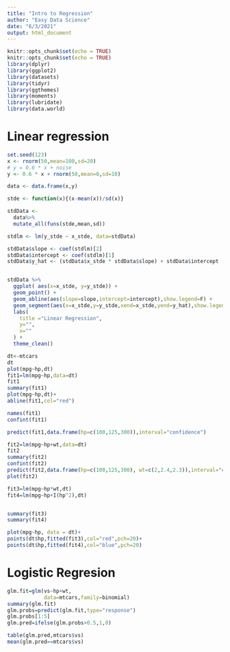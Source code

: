```yaml
---
title: "Intro to Regression"
author: "Easy Data Science"
date: "6/3/2021"
output: html_document
---
```


```r
knitr::opts_chunk$set(echo = TRUE)
knitr::opts_chunk$set(echo = TRUE)
library(dplyr)
library(ggplot2)
library(datasets)
library(tidyr)
library(ggthemes)
library(moments)
library(lubridate)
library(data.world)
```





# Linear regression

```r
set.seed(123) 
x <- rnorm(50,mean=100,sd=20)
# y = 0.6 * x + noise
y <- 0.6 * x + rnorm(50,mean=0,sd=10)

data <- data.frame(x,y)

stde <- function(x){(x-mean(x))/sd(x)}

stdData <- 
  data%>% 
  mutate_all(funs(stde,mean,sd)) 

stdlm <- lm(y_stde ~ x_stde, data=stdData)

stdData$slope <- coef(stdlm)[2]
stdData$intercept <- coef(stdlm)[1]
stdData$y_hat <- (stdData$x_stde * stdData$slope) + stdData$intercept


stdData %>% 
  ggplot( aes(x=x_stde, y=y_stde)) +
  geom_point() +
  geom_abline(aes(slope=slope,intercept=intercept),show.legend=F) +
  geom_segment(aes(x=x_stde,y=y_stde,xend=x_stde,yend=y_hat),show.legend=F, linetype=2) +
  labs(
    title ="Linear Regression",
    y="",
    x=""
  ) +
  theme_clean()

dt<-mtcars
dt
plot(mpg~hp,dt)
fit1=lm(mpg~hp,data=dt)
fit1
summary(fit1)
plot(mpg~hp,dt)+
abline(fit1,col="red")

names(fit1)
confint(fit1)

predict(fit1,data.frame(hp=c(100,125,300)),interval="confidence")

fit2=lm(mpg~hp+wt,data=dt)
fit2
summary(fit2)
confint(fit2)
predict(fit2,data.frame(hp=c(100,125,300), wt=c(2,2.4,2.3)),interval="confidence")
plot(fit2)

fit3=lm(mpg~hp*wt,dt)
fit4=lm(mpg~hp+I(hp^2),dt)


summary(fit3)
summary(fit4)

plot(mpg~hp, data = dt)+
points(dt$hp,fitted(fit3),col="red",pch=20)+
points(dt$hp,fitted(fit4),col="blue",pch=20)
```

# Logistic Regresion

```r

glm.fit=glm(vs~hp+wt,
            data=mtcars,family=binomial)
summary(glm.fit)
glm.probs=predict(glm.fit,type="response") 
glm.probs[1:5]
glm.pred=ifelse(glm.probs>0.5,1,0)

table(glm.pred,mtcars$vs)
mean(glm.pred==mtcars$vs)



```


